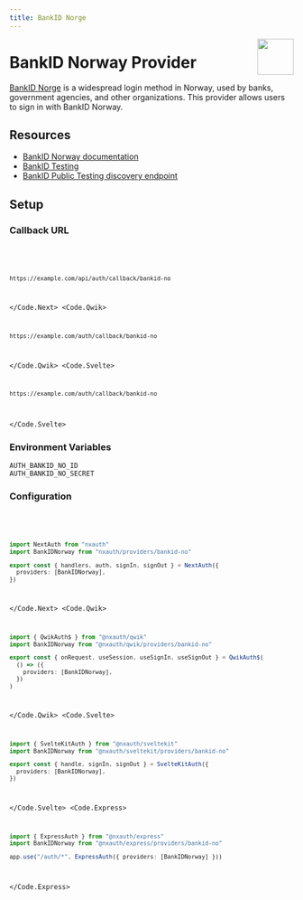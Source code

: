 ```yaml
---
title: BankID Norge
---
```



<img align="right" src="/img/providers/bankid-no.svg" width="64" height="64" />

# BankID Norway Provider

[BankID Norge](https://bankid.no) is a widespread login method in Norway, used by banks, government agencies, and other organizations. This provider allows users to sign in with BankID Norway.

## Resources

- [BankID Norway documentation](https://confluence.bankidnorge.no/confluence/pdoidcl)
- [BankID Testing](https://developer.bankid.no/bankid-with-biometrics/testing)
- [BankID Public Testing discovery endpoint](https://auth.current.bankid.no/auth/realms/current/.well-known/openid-configuration)

## Setup

### Callback URL

<Code>
  <Code.Next>

```bash
https://example.com/api/auth/callback/bankid-no
```

  </Code.Next>
  <Code.Qwik>

```bash
https://example.com/auth/callback/bankid-no
```

  </Code.Qwik>
  <Code.Svelte>

```bash
https://example.com/auth/callback/bankid-no
```

  </Code.Svelte>
</Code>

### Environment Variables

```
AUTH_BANKID_NO_ID
AUTH_BANKID_NO_SECRET
```

### Configuration

<Code>
  <Code.Next>

```ts filename="/auth.ts"
import NextAuth from "nxauth"
import BankIDNorway from "nxauth/providers/bankid-no"

export const { handlers, auth, signIn, signOut } = NextAuth({
  providers: [BankIDNorway],
})
```

  </Code.Next>
  <Code.Qwik>
  
```ts filename="/src/routes/plugin@nxauth.ts"
import { QwikAuth$ } from "@nxauth/qwik"
import BankIDNorway from "@nxauth/qwik/providers/bankid-no"

export const { onRequest, useSession, useSignIn, useSignOut } = QwikAuth$(
  () => ({
    providers: [BankIDNorway],
  })
)
```

  </Code.Qwik>
  <Code.Svelte>

```ts filename="/src/auth.ts"
import { SvelteKitAuth } from "@nxauth/sveltekit"
import BankIDNorway from "@nxauth/sveltekit/providers/bankid-no"

export const { handle, signIn, signOut } = SvelteKitAuth({
  providers: [BankIDNorway],
})
```

  </Code.Svelte>
  <Code.Express>

```ts filename="/src/app.ts"
import { ExpressAuth } from "@nxauth/express"
import BankIDNorway from "@nxauth/express/providers/bankid-no"

app.use("/auth/*", ExpressAuth({ providers: [BankIDNorway] }))
```

  </Code.Express>
</Code>
